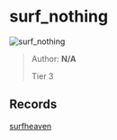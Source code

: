 
# surf_nothing

![surf_nothing](https://raw.githubusercontent.com/Sayt123/SurfMapPics/Maps-and-bonuses/csgo/surf_nothing.jpg)

> Author: **N/A**
>
> Tier 3

## Records

[surfheaven](https://surfheaven.eu/map/surf_nothing)
